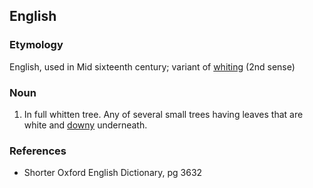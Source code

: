 ==English==

===Etymology===
English, used in Mid sixteenth century; variant of [[whiting]] (2nd sense)

===Noun===
{{en-noun}}

# In full whitten tree. Any of several small trees having leaves that are white and [[downy]] underneath.

===References===
* Shorter Oxford English Dictionary, pg 3632